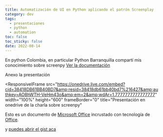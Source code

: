```yaml
---
title: Automatización de UI en Python aplicando el patrón Screenplay
category: dev
tags:
  - presentaciones
  - python
  - automation
toc: false
toc_sticky: false
date: 2022-08-14
---
```



En python Colombia, en particular Python Barranquilla compartí mis conocimiento sobre screenpy
[Ver la documentación](https://screenpy-docs.readthedocs.io/en/latest/index.html)

<ResponsiveIFrame
  width="100%"
  height="600"
  src="https://www.youtube.com/embed/s_h5uAZB8yU"
  frameBorder="0"
  allow="accelerometer; autoplay; encrypted-media; gyroscope; picture-in-picture"
  allowFullScreen
  title="Video de la charla sobre screenpy"
/>

Anexo la presentación

<ResponsiveIFrame
  src="https://onedrive.live.com/embed?cid=38418DB61BB40BD7&amp;resid=38418db61bb40bd7%216427&amp;authkey=AO8hWTH-VeHm43o&amp;em=2&amp;wdAr=1.7777777777777777"
  width="100%"
  height="600"
  frameBorder="0"
  title="Presentación en onedrive de la charla sobre screenpy"
>
  Esto es un documento de <a target="_blank" href="https://office.com">Microsoft Office</a> incrustado con tecnología de <a target="_blank" href="https://office.com/webapps">Office</a>.
</ResponsiveIFrame>

y [puedes abrir el gist aca](https://gist.github.com/Scot3004/56723aa4237961b5a250ffd17c53996f)
